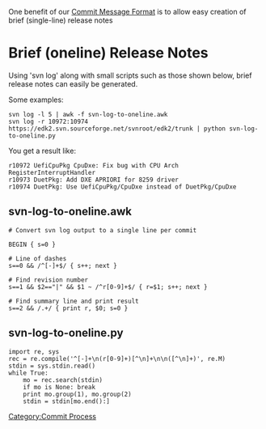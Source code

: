 One benefit of our [[Commit Message Format]] is to allow easy creation of brief (single-line) release notes

=Brief (oneline) Release Notes=

Using 'svn log' along with small scripts such as those shown below, brief release notes can easily be generated.

Some examples:
<Pre>
svn log -l 5 | awk -f svn-log-to-oneline.awk
svn log -r 10972:10974 https://edk2.svn.sourceforge.net/svnroot/edk2/trunk | python svn-log-to-oneline.py
</Pre>

You get a result like:
<Pre>
r10972 UefiCpuPkg CpuDxe: Fix bug with CPU Arch RegisterInterruptHandler
r10973 DuetPkg: Add DXE APRIORI for 8259 driver
r10974 DuetPkg: Use UefiCpuPkg/CpuDxe instead of DuetPkg/CpuDxe
</Pre>

==svn-log-to-oneline.awk==
<Pre>
# Convert svn log output to a single line per commit

BEGIN { s=0 }

# Line of dashes
s==0 && /^[-]+$/ { s++; next }

# Find revision number
s==1 && $2=="|" && $1 ~ /^r[0-9]+$/ { r=$1; s++; next }

# Find summary line and print result
s==2 && /.+/ { print r, $0; s=0 }
</Pre>

==svn-log-to-oneline.py==
<Pre>
import re, sys
rec = re.compile('^[-]+\n(r[0-9]+)[^\n]+\n\n([^\n]+)', re.M)
stdin = sys.stdin.read()
while True:
    mo = rec.search(stdin)
    if mo is None: break
    print mo.group(1), mo.group(2)
    stdin = stdin[mo.end():]
</Pre>

[[Category:Commit Process]]